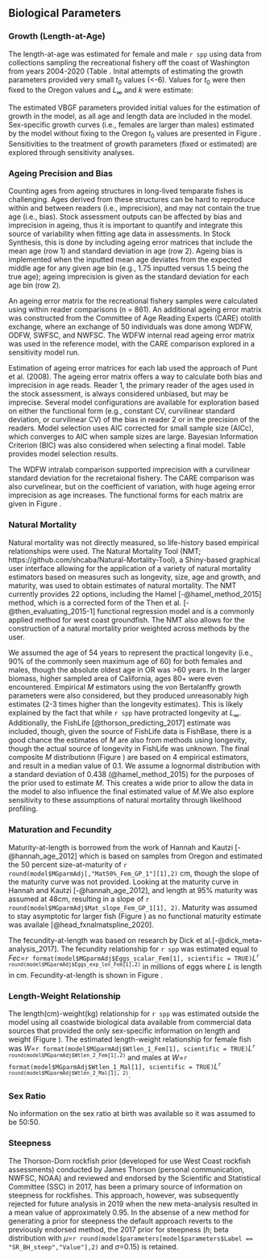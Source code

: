 ## Biological Parameters

### Growth (Length-at-Age)

The length-at-age was estimated for female and male `r spp` using data from collections sampling the recreational fishery off the coast of Washington from years 2004-2020 (Table \ref{tab:WA_vermilion_agesamples}. Inital attempts of estimating the growth parameters provided very small $t_0$ values (<-6). Values for $t_0$ were then fixed to the Oregon values and $L_{\infty}$ and $k$ were estimate:

\begin{centering}

Females $L_{\infty}$ = `r round(model$MGparmAdj$L_at_Amax_Fem_GP_1[1], 1)` cm; $k$ = `r round(model$MGparmAdj$VonBert_K_Fem_GP_1[1], 3)`; $t_0$ = `r round(model$Growth_Parameters[1,10], 2)`

Males $L_{\infty}$ = `r round(model$MGparmAdj$L_at_Amax_Mal_GP_1[1], 1)` cm; $k$ = `r round(model$MGparmAdj$VonBert_K_Mal_GP_1[1], 3)`; $t_0$ = `r round(model$Growth_Parameters[2,10], 2)`

\end{centering}

\vspace{0.5cm}

The estimated VBGF parameters provided initial values for the estimation of growth in the model, as all age and length data are included in the model. Sex-specific growth curves (i.e., females are larger than males) estimated by the model without fixing to the Oregon $t_0$ values are presented in Figure \ref{fig:len-age-ss}. Sensitivities to the treatment of growth parameters (fixed or estimated) are explored through sensitivity analyses.


### Ageing Precision and Bias
Counting ages from ageing structures in long-lived temparate fishes is challenging. Ages derived from these structures can be hard to reproduce within and between readers (i.e., imprecision), and may not contain the true age (i.e., bias). Stock assessment outputs can be affected by bias and imprecision in ageing, thus it is important to quantify and integrate this source of variability when fitting age data in assessments. In Stock Synthesis, this is done by including ageing error matrices that include the mean age (row 1) and standard deviation in age (row 2). Ageing bias is implemented when the inputted mean age deviates from the expected middle age for any given age bin (e.g., 1.75 inputted versus 1.5 being the true age); ageing imprecision is given as the standard deviation for each age bin (row 2).

An ageing error matrix for the recreational fishery samples were calculated using within reader comparisons (n = 861). An additional ageing error matrix was constructed from the Committee of Age Reading Experts (CARE) otolith exchange, where an exchange of 50 individuals was done among WDFW, ODFW, SWFSC, and NWFSC. The WDFW internal read ageing error matrix was used in the reference model, with the CARE comparison explored in a sensitivity model run.

Estimation of ageing error matrices for each lab used the approach of Punt et al. (2008). The ageing error matrix offers a way to calculate both bias and imprecision in age reads. Reader 1, the primary reader of the ages used in the stock assessment, is always considered unbiased, but may be imprecise. Several model configurations are available for exploration based on either the functional form (e.g., constant CV, curvilinear standard deviation, or curvilinear CV) of the bias in reader 2 or in the precision of the readers. Model selection uses AIC corrected for small sample size (AICc), which converges to AIC when sample sizes are large. Bayesian Information Criterion (BIC) was also considered when selecting a final model. Table \ref{tab:age-error-models} provides model selection results.

The WDFW intralab comparison supported imprecision with a curvilinear standard deviation for the recretaional fishery. The CARE comparison was also curvelinear, but on the coefficient of variation, with huge ageing error imprecision as age increases. The functional forms for each matrix are given in Figure \ref{fig:age-error}.


### Natural Mortality

Natural mortality was not directly measured, so life-history based empirical relationships were used. The Natural Mortality Tool (NMT; https://github.com/shcaba/Natural-Mortality-Tool), a Shiny-based graphical user interface allowing for the application of a variety of natural mortality estimators based on measures such as longevity, size, age and growth, and maturity, was used to obtain estimates of natural mortality. The NMT currently provides 22 options, including the Hamel [-@hamel_method_2015] method, which is a corrected form of the Then et al. [-@then_evaluating_2015-1] functional regression model and is a commonly applied method for west coast groundfish. The NMT also allows for the construction of a natural mortality prior weighted across methods by the user. 

We assumed the age of 54 years to represent the practical longevity (i.e., 90% of the commonly seen maximum age of 60) for both females and males, though the absolute oldest age in OR was >60 years. In the larger biomass, higher sampled area of California, ages 80+ were even encountered. Empirical $M$ estimators using the von Bertalanffy growth parameters were also considered, but they produced unreasonably high estimates (2-3 times higher than the longevity estimates). This is likely explained by the fact that while `r spp` have protracted longevity at $L_{\infty}$. Additionally, the FishLife [@thorson_predicting_2017] estimate was included, though, given the source of FishLife data is FishBase, there is a good chance the estimates of $M$ are also from methods using longevity, though the actual source of longevity in FishLife was unknown. The final composite $M$ distributionn (Figure \ref{fig:M_composite_dists}) are based on 4 empirical estimators, and result in a median value of 0.1. We assume a lognormal distribution with a standard deviation of 0.438 (@hamel_method_2015) for the purposes of the prior used to estimate $M$. This creates a wide prior to allow the data in the model to also influence the final estimated value of $M$.We also explore sensitivity to these assumptions of natural mortality through likelihood profiling.


### Maturation and Fecundity

Maturity-at-length is borrowed from the work of Hannah and Kautzi [-@hannah_age_2012] which is based on samples from Oregon and estimated the 50 percent size-at-maturity of `r round(model$MGparmAdj[,"Mat50%_Fem_GP_1"][1],2)` cm, though the slope of the maturity curve was not provided. Looking at the maturity curve in Hannah and Kautzi [-@hannah_age_2012], and length at 95% maturity was assumed at 48cm, resulting in a slope of `r round(model$MGparmAdj$Mat_slope_Fem_GP_1[1], 2)`. Maturity was assumed to stay asymptotic for larger fish (Figure \ref{fig:maturity}) as no functional maturity estimate was availale [@head_fxnalmatspline_2020]. 

The fecundity-at-length was based on research by Dick et al.[-@dick_meta-analysis_2017]. The fecundity relationship for `r spp` was estimated equal to $Fec$=`r format(model$MGparmAdj$Eggs_scalar_Fem[1], scientific = TRUE)`$L$^`r round(model$MGparmAdj$Eggs_exp_len_Fem[1],2)`^ in millions of eggs where $L$ is length in cm. Fecundity-at-length is shown in Figure \ref{fig:fecundity}.


### Length-Weight Relationship

The length(cm)-weight(kg) relationship for `r spp` was estimated outside the model using all coastwide biological data available from commercial data sources that provided the only sex-specific information on length and weight (Figure \ref{fig:len-weight-fit}). The estimated length-weight relationship for female fish was $W$=`r format(model$MGparmAdj$Wtlen_1_Fem[1], scientific = TRUE)`$L$^`r round(model$MGparmAdj$Wtlen_2_Fem[1],2)`^ and males at $W$=`r format(model$MGparmAdj$Wtlen_1_Mal[1], scientific = TRUE)`$L$^`r round(model$MGparmAdj$Wtlen_2_Mal[1], 2)`^.


### Sex Ratio

No information on the sex ratio at birth was available so it was assumed to be 50:50. 


### Steepness

The Thorson-Dorn rockfish prior (developed for use West Coast rockfish assessments) conducted by James Thorson (personal communication, NWFSC, NOAA) and reviewed and endorsed by the Scientific and Statistical Committee (SSC) in 2017, has been a primary source of information on steepness for rockfishes. This approach, however, was subsequently rejected for future analysis in 2019 when the new meta-analysis resulted in a mean value of approximately 0.95. In the absense of a new method for generating a prior for steepness the default approach reverts to the previously endorsed method, the 2017 prior for steepness ($h$; beta distribution with $\mu$=`r round(model$parameters[model$parameters$Label == "SR_BH_steep","Value"],2)` and $\sigma$=0.15) is retained.  
